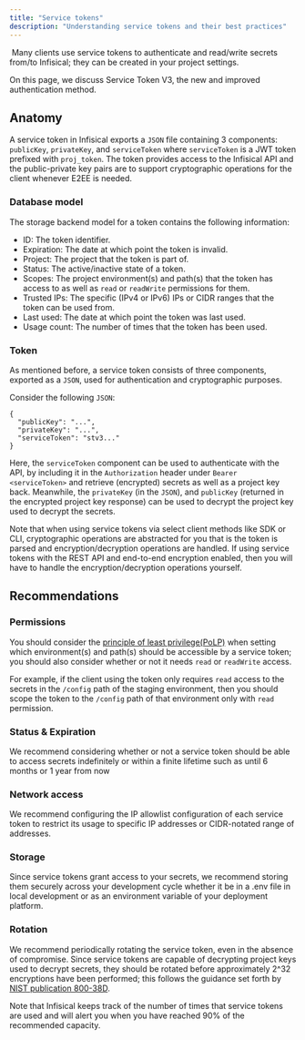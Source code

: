 ```yaml
---
title: "Service tokens"
description: "Understanding service tokens and their best practices"
---
```

​
Many clients use service tokens to authenticate and read/write secrets from/to Infisical; they can be created in your project settings.

On this page, we discuss Service Token V3, the new and improved authentication method.

## Anatomy

A service token in Infisical exports a `JSON` file containing 3 components: `publicKey`, `privateKey`, and `serviceToken` where
`serviceToken` is a JWT token prefixed with `proj_token`. The token provides access to the Infisical API and the public-private key
pairs are to support cryptographic operations for the client whenever E2EE is needed.

### Database model

The storage backend model for a token contains the following information:

- ID: The token identifier.
- Expiration: The date at which point the token is invalid.
- Project: The project that the token is part of.
- Status: The active/inactive state of a token.
- Scopes: The project environment(s) and path(s) that the token has access to as well as `read` or `readWrite` permissions for them.
- Trusted IPs: The specific (IPv4 or IPv6) IPs or CIDR ranges that the token can be used from.
- Last used: The date at which point the token was last used.
- Usage count: The number of times that the token has been used.

### Token

As mentioned before, a service token consists of three components, exported as a `JSON`, used for authentication and cryptographic purposes.

Consider the following `JSON`:

```
{
  "publicKey": "...",
  "privateKey": "...",
  "serviceToken": "stv3..."
}
```

Here, the `serviceToken` component can be used to authenticate with the API, by including it in the `Authorization` header under `Bearer <serviceToken>` and retrieve (encrypted) secrets as well as a project key back. Meanwhile, the `privateKey` (in the `JSON`), and `publicKey` (returned in the encrypted project key response) can be used to decrypt the project key used to decrypt the secrets.

Note that when using service tokens via select client methods like SDK or CLI, cryptographic operations are abstracted for you that is the token is parsed and encryption/decryption operations are handled. If using service tokens with the REST API and end-to-end encryption enabled, then you will have to handle the encryption/decryption operations yourself.
​
## Recommendations

### Permissions

You should consider the [principle of least privilege(PoLP)](https://en.wikipedia.org/wiki/Principle_of_least_privilege) when setting which environment(s) and path(s)
should be accessible by a service token; you should also consider whether or not it needs `read` or `readWrite` access.

For example, if the client using the token only requires `read` access to the secrets in the `/config` path of the staging environment, then you should scope the token to the `/config` path of that environment only with `read` permission.

### Status & Expiration

We recommend considering whether or not a service token should be able to access secrets indefinitely or within a finite lifetime such as until 6 months or 1 year from now

### Network access

We recommend configuring the IP allowlist configuration of each service token to restrict its usage to specific IP addresses or CIDR-notated range of addresses.

### Storage

Since service tokens grant access to your secrets, we recommend storing them securely across your development cycle whether it be in a .env file in local development or as an environment variable of your deployment platform.

### Rotation

We recommend periodically rotating the service token, even in the absence of compromise. Since service tokens are capable of decrypting project keys used to decrypt secrets, they should be rotated before approximately 2^32 encryptions have been performed; this follows the guidance set forth by [NIST publication 800-38D](https://csrc.nist.gov/pubs/sp/800/38/d/final).

Note that Infisical keeps track of the number of times that service tokens are used and will alert you when you have reached 90% of the recommended capacity.